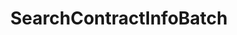---
title: SearchContractInfoBatch
openapi: ../sequence-metadata.json post /rpc/Metadata/SearchContractInfoBatch
---